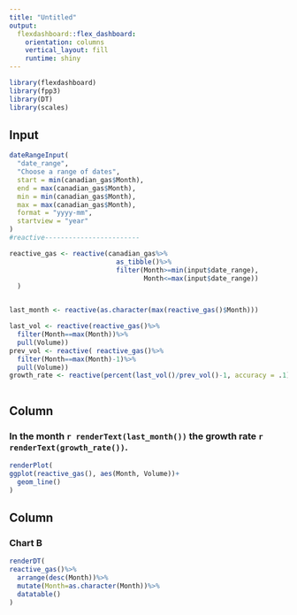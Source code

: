 ```yaml
---
title: "Untitled"
output: 
  flexdashboard::flex_dashboard:
    orientation: columns
    vertical_layout: fill
    runtime: shiny
---
```


```r
library(flexdashboard)
library(fpp3)
library(DT)
library(scales)
```

Input {.sidebar}
---------------------------------------------------
```r
dateRangeInput(
  "date_range",
  "Choose a range of dates",
  start = min(canadian_gas$Month),
  end = max(canadian_gas$Month),
  min = min(canadian_gas$Month),
  max = max(canadian_gas$Month),
  format = "yyyy-mm",
  startview = "year"
)
#reactive------------------------

reactive_gas <- reactive(canadian_gas%>%
                           as_tibble()%>%
                           filter(Month>=min(input$date_range),
                                  Month<=max(input$date_range))
  )


last_month <- reactive(as.character(max(reactive_gas()$Month)))

last_vol <- reactive(reactive_gas()%>%
  filter(Month==max(Month))%>%
  pull(Volume))
prev_vol <- reactive( reactive_gas()%>%
  filter(Month==max(Month)-1)%>%
  pull(Volume))
growth_rate <- reactive(percent(last_vol()/prev_vol()-1, accuracy = .1))



```



Column {data-width=650}
-----------------------------------------------------------------------

### In the month `r renderText(last_month())` the growth rate `r renderText(growth_rate())`.

```r
renderPlot(
ggplot(reactive_gas(), aes(Month, Volume))+
  geom_line()
)
```

Column {data-width=350}
-----------------------------------------------------------------------

### Chart B

```r
renderDT(
reactive_gas()%>%
  arrange(desc(Month))%>%
  mutate(Month=as.character(Month))%>%
  datatable()
)
```

